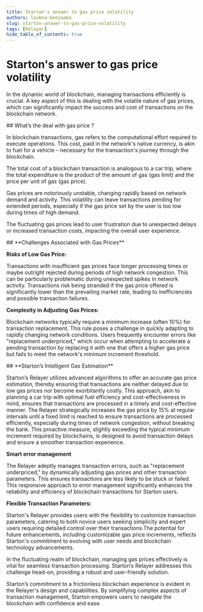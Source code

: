 ```yaml
---
title: Starton's answer to gas price volatility
authors: loubna-benzaama
slug: starton-answer-to-gas-price-volatility
tags: [Relayer]
hide_table_of_contents: true
---
```


# Starton's answer to gas price volatility

In the dynamic world of blockchain, managing transactions efficiently is crucial. A key aspect of this is dealing with the volatile nature of gas prices, which can significantly impact the success and cost of transactions on the blockchain network.

<StepSection>
## What’s the deal with gas price ?

In blockchain transactions, gas refers to the computational effort required to execute operations. This cost, paid in the network's native currency, is akin to fuel for a vehicle – necessary for the transaction's journey through the blockchain.

The total cost of a blockchain transaction is analogous to a car trip, where the total expenditure is the product of the amount of gas (gas limit) and the price per unit of gas (gas price).

Gas prices are notoriously unstable, changing rapidly based on network demand and activity. This volatility can leave transactions pending for extended periods, especially if the gas price set by the user is too low during times of high demand.

The fluctuating gas prices lead to user frustration due to unexpected delays or increased transaction costs, impacting the overall user experience.
</StepSection>

<StepSection>
## **Challenges Associated with Gas Prices**

**Risks of Low Gas Price:**

Transactions with insufficient gas prices face longer processing times or maybe outright rejected during periods of high network congestion. This can be particularly problematic during unexpected spikes in network activity. Transactions risk being stranded if the gas price offered is significantly lower than the prevailing market rate, leading to inefficiencies and possible transaction failures.

**Complexity in Adjusting Gas Prices:**

Blockchain networks typically require a minimum increase (often 10%) for transaction replacement. This rule poses a challenge in quickly adapting to rapidly changing network conditions. Users frequently encounter errors like "replacement underpriced," which occur when attempting to accelerate a pending transaction by replacing it with one that offers a higher gas price but fails to meet the network's minimum increment threshold.
</StepSection>

<StepSection>
## **Starton’s Intelligent Gas Estimation**

Starton’s Relayer utilizes advanced algorithms to offer an accurate gas price estimation, thereby ensuring that transactions are neither delayed due to low gas prices nor become exorbitantly costly. This approach, akin to planning a car trip with optimal fuel efficiency and cost-effectiveness in mind, ensures that transactions are processed in a timely and cost-effective manner. The Relayer strategically increases the gas price by 15% at regular intervals until a fixed limit is reached to ensure transactions are processed efficiently, especially during times of network congestion, without breaking the bank. This proactive measure, slightly exceeding the typical minimum increment required by blockchains, is designed to avoid transaction delays and ensure a smoother transaction experience.

**Smart error management**

The Relayer adeptly manages transaction errors, such as "replacement underpriced," by dynamically adjusting gas prices and other transaction parameters. This ensures transactions are less likely to be stuck or failed. This responsive approach to error management significantly enhances the reliability and efficiency of blockchain transactions for Starton users.

**Flexible Transaction Parameters:**

Starton's Relayer provides users with the flexibility to customize transaction parameters, catering to both novice users seeking simplicity and expert users requiring detailed control over their transactions.The potential for future enhancements, including customizable gas price increments, reflects Starton's commitment to evolving with user needs and blockchain technology advancements.

In the fluctuating realm of blockchain, managing gas prices effectively is vital for seamless transaction processing. Starton’s Relayer addresses this challenge head-on, providing a robust and user-friendly solution.

Starton’s commitment to a frictionless blockchain experience is evident in the Relayer's design and capabilities. By simplifying complex aspects of transaction management, Starton empowers users to navigate the blockchain with confidence and ease.
</StepSection>
